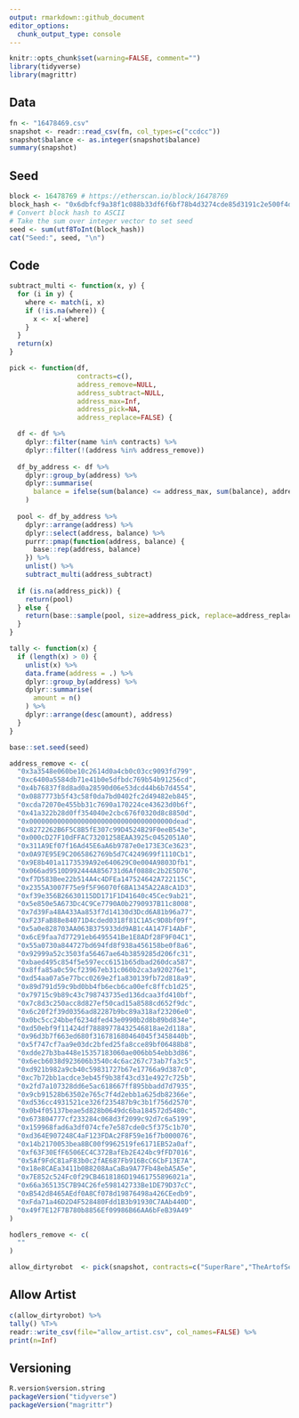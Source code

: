 ```yaml
---
output: rmarkdown::github_document
editor_options: 
  chunk_output_type: console
---
```


<!-- README.md is generated from README.Rmd. Please edit that file -->

```r
knitr::opts_chunk$set(warning=FALSE, comment="")
library(tidyverse)
library(magrittr)
```

## Data
```r
fn <- "16478469.csv"
snapshot <- readr::read_csv(fn, col_types=c("ccdcc"))
snapshot$balance <- as.integer(snapshot$balance)
summary(snapshot)
```

## Seed
```r
block <- 16478769 # https://etherscan.io/block/16478769
block_hash <- "0x6dbfcf9a38f1c088b33df6f6bf78b4d3274cde85d3191c2e500f4d53394f613a"
# Convert block hash to ASCII
# Take the sum over integer vector to set seed
seed <- sum(utf8ToInt(block_hash))
cat("Seed:", seed, "\n")
```

## Code
```r
subtract_multi <- function(x, y) {
  for (i in y) {
    where <- match(i, x)
    if (!is.na(where)) {
      x <- x[-where]
    }
  }
  return(x)
}

pick <- function(df,
                 contracts=c(),
                 address_remove=NULL,
                 address_subtract=NULL,
                 address_max=Inf,
                 address_pick=NA,
                 address_replace=FALSE) {

  df <- df %>%
    dplyr::filter(name %in% contracts) %>%
    dplyr::filter(!(address %in% address_remove))
  
  df_by_address <- df %>%
    dplyr::group_by(address) %>%
    dplyr::summarise(
      balance = ifelse(sum(balance) <= address_max, sum(balance), address_max)
    )
  
  pool <- df_by_address %>%
    dplyr::arrange(address) %>%
    dplyr::select(address, balance) %>%
    purrr::pmap(function(address, balance) {
      base::rep(address, balance)
    }) %>%
    unlist() %>%
    subtract_multi(address_subtract)
  
  if (is.na(address_pick)) {
    return(pool)
  } else {
    return(base::sample(pool, size=address_pick, replace=address_replace))
  }
}

tally <- function(x) {
  if (length(x) > 0) {
    unlist(x) %>%
    data.frame(address = .) %>%
    dplyr::group_by(address) %>%
    dplyr::summarise(
      amount = n()
    ) %>%
    dplyr::arrange(desc(amount), address)
  }
}
```

```r
base::set.seed(seed)

address_remove <- c(
  "0x3a3548e060be10c2614d0a4cb0c03cc9093fd799",
  "0xc6400a5584db71e41b0e5dfbdc769b54b91256cd",
  "0x4b76837f8d8ad0a28590d06e53dcd44b6b7d4554",
  "0x0887773b5f43c58f0da7bd0402fc2d49482eb845",
  "0xcda72070e455bb31c7690a170224ce43623d0b6f",
  "0x41a322b28d0ff354040e2cbc676f0320d8c8850d",
  "0x000000000000000000000000000000000000dead",
  "0x8272262B6F5C8B5fE307c99D4524B29F0eeB543e",
  "0x000cD27F10dFFAC73201258EAA3925c0452051A0",
  "0x311A9Ef07f16Ad45E6aA6b9787e0e173E3Ce3623",
  "0x0A97E95E9C2065862769b5d7C4249699f1110Cb1",
  "0x9E8b401a1173539A92e640629C0e004A9803Dfb1",
  "0x066ad9510D992444A856731d6Af0888c2b2E5D76",
  "0xf7D583Bee22b514A4c4DFEa147524642A722115C",
  "0x2355A3007F75e9f5F96070f6BA1345A22A8cA1D3",
  "0xf39e356B26630115DD171F1D41640c45Cec9ab21",
  "0x5e850e5A673Dc4C9Ce7790A0b2790937B11c8008",
  "0x7d39Fa48A433Aa853f7d14130d3Dcd6A81b96a77",
  "0xF23FaB88e84071D4cded0318f81C1A5c9D8bf09f",
  "0x5a0e828703AA063B375933dd9AB1c4A147F14AbF",
  "0x6cE9faa7d77291eb6495541Be1E8ADf28F9F04C1",
  "0x55a0730a844727bd694fd8f938a456158be0f8a6",
  "0x92999a52c3503fa56467ae64b3859285d206fc31",
  "0xbaed495c854f5e597ecc6151b65dbad260dca587",
  "0x8ffa85a0c59cf23967eb31c060b2ca3a920276e1",
  "0xd54aa07a5e77bcc0269e2f1a830139fb72d818a9",
  "0x89d791d59c9bd0bb4fb6ecb6ca00efc8ffcb1d25",
  "0x79715c9b89c43c798743735ed136dcaa3fd410bf",
  "0x7c8d3c250acc8d827ef50cad15a8588cd652f9dc",
  "0x6c20f2f39d0356ad82287b9bc89a318af23206e0",
  "0x0bc5cc24bbef6234dfed43e0990b2d8b89bd834e",
  "0xd50ebf9f11424df78889778432546818ae2d118a",
  "0x96d3b7f663ed680f316781680464045f3458440b",
  "0x5f747cf7aa9e03dc2bfed25fa8cce89bf06488b8",
  "0xdde27b3ba448e15357183060ae006bb54ebb3d86",
  "0x6ecb6038d923606b3540c4c6ac267c73ab7fa3c5",
  "0xd921b982a9cb40c59831727b67e17766a9d387c0",
  "0xc7b72bb1acdce3eb45f9b38f43cd31e4927c725b",
  "0x2fd7a107328dd6e5ac618667ff895bbadd7d7935",
  "0x9cb91528b63502e765c7f4d2ebb1a625db82366e",
  "0xd536cc4931521ce326f235487b9c3b1f756d2570",
  "0x0b4f05137beae5d828b0649dc6ba184572d5480c",
  "0x673804777cf233284c068d3f2099c92d7c6a5199",
  "0x159968fad6a3df074cfe7e587cde0c5f375c1b70",
  "0xd364E907248C4aF123FDAc2F8F59e16f7b000076",
  "0x14b2170053bea8BC00f9962519fe6171EB52a0af",
  "0xf63F30EfF6506EC4C372BafEb2E424bc9fFD7016",
  "0x5Af9FdC81aF83b0c2fAE687Fb916BcC6CbF13E7A",
  "0x18e8CAEa3411b0B8208AaCaBa9A77Fb48ebA5A5e",
  "0x7E852c524Fc0f29CB4618186D19461755896021a",
  "0x66a365135C7B94C26fe598142733Be1DE79D37cC",
  "0xB542d8465AEdf0A8Cf078d19876498a426CEedb9",
  "0xFda71a46D2D4F528480Fdd1B3b91930C7AAb440D",
  "0x49f7E12F7B780b8856Ef09986B66AA6bFeB39A49"
)

hodlers_remove <- c(
  ""
)

allow_dirtyrobot  <- pick(snapshot, contracts=c("SuperRare","TheArtofSeasons","RENGA","PixelBlossomEditions","InterleaveEditions","DirtyRobotWorksEditions"), address_remove=address_remove,address_pick=500,address_max=1)


```


## Allow Artist
```r
c(allow_dirtyrobot) %>%
tally() %T>%
readr::write_csv(file="allow_artist.csv", col_names=FALSE) %>%
print(n=Inf)
```

## Versioning
```r
R.version$version.string
packageVersion("tidyverse")
packageVersion("magrittr")
```
